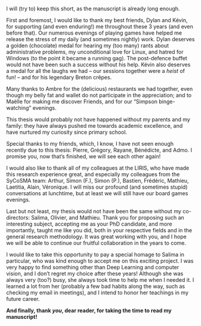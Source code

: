 I will (try to) keep this short, as the manuscript is already long enough.

First and foremost, I would like to thank my best friends, Dylan and Kévin, for supporting (and even enduring!) me throughout these 3 years (and even before that).
Our numerous evenings of playing games have helped me release the stress of my daily (and sometimes nightly) work.
Dylan deserves a golden (chocolate) medal for hearing my (too many) rants about administrative problems, my unconditional love for Linux, and hatred for Windows (to the point it became a running gag).
The post-defence buffet would not have been such a success without his help.
Kévin also deserves a medal for all the laughs we had -- our sessions together were a *heist* of fun! -- and for his legendary Breton crêpes.

Many thanks to Ambre for the (delicious) restaurants we had together, even though my belly fat and wallet do not participate in the appreciation; and to Maëlle for making me discover Friends, and for our "Simpson binge-watching" evenings.

This thesis would probably not have happened without my parents and my family: they have always pushed me towards academic excellence, and have nurtured my curiosity since primary school.

Special thanks to my friends, which, I know, I have not seen enough recently due to this thesis: Pierre, Grégory, Rayane, Bénédicte, and Admo.
I promise you, now that's finished, we will see each other again!

I would also like to thank all of my colleagues at the LIRIS, who have made this research experience great, and especially my colleagues from the SyCoSMA team: Arthur, Simon (F.), Simon (P.), Bastien, Frédéric, Mathieu, Laetitia, Alain, Véronique.
I will miss our profound (and sometimes stupid) conversations at lunchtime, but at least we will still have our board games evenings.

Last but not least, my thesis would not have been the same without my co-directors: Salima, Olivier, and Mathieu.
Thank you for proposing such an interesting subject, accepting me as your PhD candidate, and more importantly, taught me like you did, both in your respective fields and in the general research methodology.
It was great working with you, and I hope we will be able to continue our fruitful collaboration in the years to come.

I would like to take this opportunity to pay a special homage to Salima in particular, who was kind enough to accept me on this exciting project.
I was very happy to find something other than Deep Learning and computer vision, and I don't regret my choice after these years!
Although she was always very (too?) busy, she always took time to help me when I needed it.
I learned a lot from her (probably a few bad habits along the way, such as checking my email in meetings), and I intend to honor her teachings in my future career.

**And finally, thank *you*, dear reader, for taking the time to read my manuscript!**

```{=latex}
\begin{flushright}
    \calligra
    \large
    Remy Chaput
\end{flushright}
```
